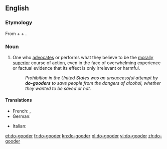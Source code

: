 ==English==

===Etymology===
From {{term|do}} + {{term|good}} + {{term|-er}}.

===Noun===
{{en-noun}}

# {{context|derogatory|lang=en}} One who [[advocate]]s or performs what they believe to be the [[morally]] [[superior]] course of action, even in the face of overwhelming experience or factual evidence that its effect is only irrelevant or harmful.
#: ''Prohibition in the United States was an unsuccessful attempt by '''do-gooders''' to save people from the dangers of alcohol, whether they wanted to be saved or not.''

====Translations====
{{trans-top|One who performs what they believe to be the morally superior course of action}}
* French: {{t+|fr|bonne volonté|f}}, {{t+|fr|bien-pensant}}
* German: {{t+|de|Gutmensch|m}}
{{trans-mid}}
* Italian: {{t|it|buonista|m|f}}
{{trans-bottom}}

[[et:do-gooder]]
[[fr:do-gooder]]
[[kn:do-gooder]]
[[pl:do-gooder]]
[[vi:do-gooder]]
[[zh:do-gooder]]